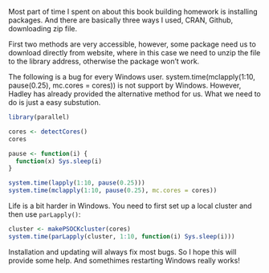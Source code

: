 
Most part of time I spent on about this book building homework is installing packages. And there are basically three ways I used, CRAN, Github, downloading zip file.

First two methods are very accessible, however, some package need us to download directly from website, where in this case we need to unzip the file to the library address, otherwise the package won't work.

The following is a bug for every Windows user. system.time(mclapply(1:10, pause(0.25), mc.cores = cores)) is not support by Windows. However, Hadley has already provided the alternative method for us. What we need to do is just a easy substution.

```r
library(parallel)
```

```r
cores <- detectCores()
cores

pause <- function(i) {
  function(x) Sys.sleep(i)
}

system.time(lapply(1:10, pause(0.25)))
system.time(mclapply(1:10, pause(0.25), mc.cores = cores))
```

Life is a bit harder in Windows. You need to first set up a local cluster and then use `parLapply()`: \indexc{mclapply()} \indexc{parLapply()}

```r
cluster <- makePSOCKcluster(cores)
system.time(parLapply(cluster, 1:10, function(i) Sys.sleep(i)))
```

Installation and updating will always fix most bugs. So I hope this will provide some help. And somethimes restarting Windows really works!
